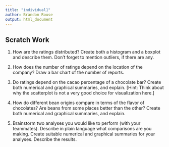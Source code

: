 ```yaml
---
title: "individual1"
author: Brandon Rouse
output: html_document
---
```


## Scratch Work

1. How are the ratings distributed? Create both a histogram and a boxplot and describe them. Don't forget to mention outliers, if there are any. 

2. How does the number of ratings depend on the location of the company? Draw a bar chart of the number of reports. 

3. Do ratings depend on the cacao percentage of a chocolate bar? Create both numerical and graphical summaries, and explain. [Hint: Think about why the scatterplot is not a very good choice for visualization here.]

4. How do different bean origins compare in terms of the flavor of chocolates? Are beans from some places better than the other? Create both numerical and graphical summaries, and explain.

5. Brainstorm two analyses you would like to perform (with your teammates). Describe in plain language what comparisons are you making. Create suitable numerical and graphical summaries for your analyses. Describe the results.
